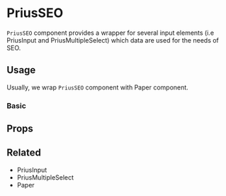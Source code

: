

<Meta
  component={PriusSEO}
  id="Components|PriusSEO"
  title="Components|PriusSEO"
/>

# PriusSEO

`PriusSEO` component provides a wrapper for several input elements (i.e <LinkTo kind="Components| PriusInput">PriusInput</LinkTo> and <LinkTo kind="Components| PriusMultipleSelect">PriusMultipleSelect</LinkTo>) which data are used for the needs of SEO.

## Usage

Usually, we wrap `PriusSEO` component with <LinkTo kind="Components| Paper">Paper</LinkTo> component.

### Basic

<Preview>
  <Story name="Basic">
    <Paper padding="large">
      <PriusSEO
        data={[
          {
            title: 'PriusSEO',
            description: 'This is PriusSEO stories',
            keywords: ['SEO', 'Prius'],
            language: 'ID',
          },
        ]}
        isSlugActive={true}
        slug="test-slug"
        placeholder="Masukkan slug"
      />
    </Paper>
  </Story>
</Preview>

## Props

<Props of={PriusSEO} />

## Related

- <LinkTo kind="Components|PriusInput">PriusInput</LinkTo>
- <LinkTo kind="Components|PriusMultipleSelect">PriusMultipleSelect</LinkTo>
- <LinkTo kind="Components|Paper">Paper</LinkTo>
